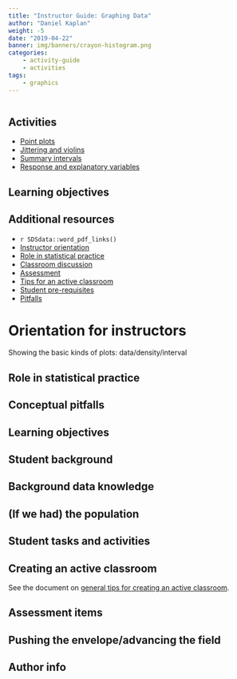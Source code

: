 ```yaml
---
title: "Instructor Guide: Graphing Data"
author: "Daniel Kaplan"
weight: -5
date: "2019-04-22"
banner: img/banners/crayon-histogram.png
categories:
    - activity-guide
    - activities
tags:
    - graphics
---
```


```r

```

## Activities

* [Point plots](/blog/activity-point-plot)
* [Jittering and violins](/blog/activity-jittering/)
* [Summary intervals](/blog/activity-summary-interval/)
* [Response and explanatory variables](/blog/activity-response-and-explanatory/)


## Learning objectives 

## Additional resources

- `r SDSdata::word_pdf_links()`
- [Instructor orientation](#orientation)
- [Role in statistical practice](#role)
- [Classroom discussion](#discussion)
- [Assessment](#assessment)
- [Tips for an active classroom](#active)
- [Student pre-requisites](#prereqs)
- [Pitfalls](#pitfalls)


# Orientation for instructors

Showing the basic kinds of plots: data/density/interval

## Role in statistical practice


## Conceptual pitfalls



## Learning objectives 




## Student background


## Background data knowledge

## (If we had) the population



## Student tasks and activities


## Creating an active classroom

See the document on [general tips for creating an active classroom](/etc/tips-for-active-classroom.html). 



## Assessment items

## Pushing the envelope/advancing the field


## Author info

